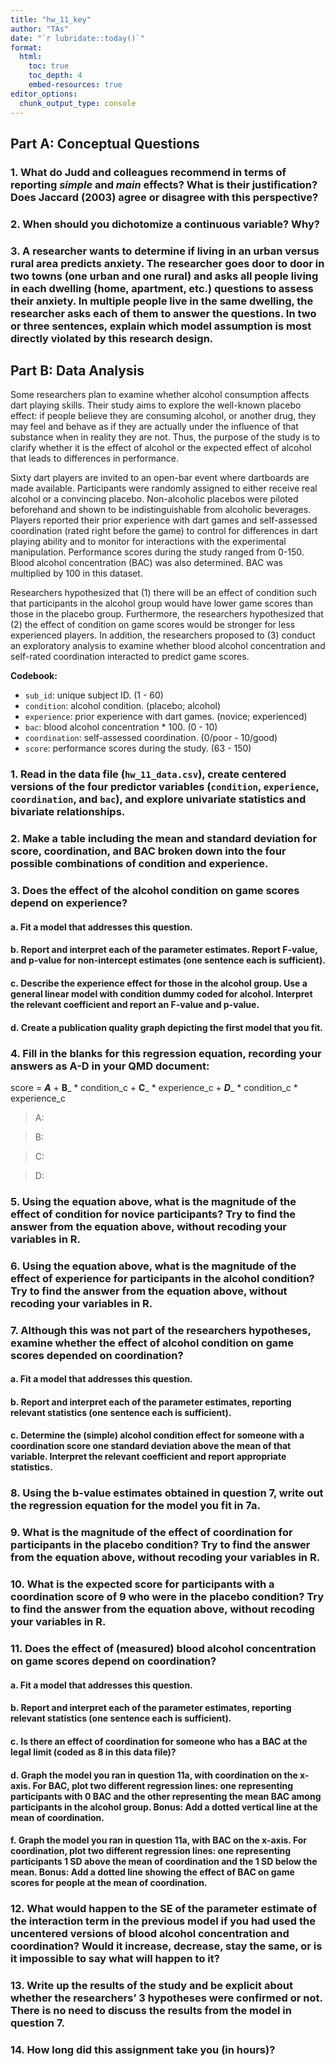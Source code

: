 ```yaml
---
title: "hw_11_key" 
author: "TAs" 
date: "`r lubridate::today()`"
format: 
  html:
    toc: true 
    toc_depth: 4
    embed-resources: true
editor_options: 
  chunk_output_type: console
---
```



## Part A: Conceptual Questions

### 1.	What do Judd and colleagues recommend in terms of reporting *simple* and *main* effects? What is their justification? Does Jaccard (2003) agree or disagree with this perspective? 



### 2.	When should you dichotomize a continuous variable? Why?




### 3.	A researcher wants to determine if living in an urban versus rural area predicts anxiety. The researcher goes door to door in two towns (one urban and one rural) and asks all people living in each dwelling (home, apartment, etc.) questions to assess their anxiety. In multiple people live in the same dwelling, the researcher asks each of them to answer the questions. In two or three sentences, explain which model assumption is most directly violated by this research design.




## Part B: Data Analysis

Some researchers plan to examine whether alcohol consumption affects dart playing skills. Their study aims to explore the well-known placebo effect: if people believe they are consuming alcohol, or another drug, they may feel and behave as if they are actually under the influence of that substance when in reality they are not. Thus, the purpose of the study is to clarify whether it is the effect of alcohol or the expected effect of alcohol that leads to differences in performance.

Sixty dart players are invited to an open-bar event where dartboards are made available. Participants were randomly assigned to either receive real alcohol or a convincing placebo. Non-alcoholic placebos were piloted beforehand and shown to be indistinguishable from alcoholic beverages. Players reported their prior experience with dart games and self-assessed coordination (rated right before the game) to control for differences in dart playing ability and to monitor for interactions with the experimental manipulation. Performance scores during the study ranged from 0-150. Blood alcohol concentration (BAC) was also determined. BAC was multiplied by 100 in this dataset.

Researchers hypothesized that (1) there will be an effect of condition such that participants in the alcohol group would have lower game scores than those in the placebo group. Furthermore, the researchers hypothesized that (2) the effect of condition on game scores would be stronger for less experienced players. In addition, the researchers proposed to (3) conduct an exploratory analysis to examine whether blood alcohol concentration and self-rated coordination interacted to predict game scores.


**Codebook:**   

- `sub_id`: unique subject ID. (1 - 60) 
- `condition`: alcohol condition. (placebo; alcohol)    
- `experience`: prior experience with dart games. (novice; experienced)   
- `bac`: blood alcohol concentration * 100. (0 - 10)   
- `coordination`: self-assessed coordination. (0/poor - 10/good)   
- `score`: performance scores during the study. (63 - 150)   



### 1. Read in the data file (`hw_11_data.csv`), create centered versions of the four predictor variables (`condition`, `experience`, `coordination`, and `bac`), and explore univariate statistics and bivariate relationships.




### 2.	Make a table including the mean and standard deviation for score, coordination, and BAC broken down into the four possible combinations of condition and experience.





### 3. Does the effect of the alcohol condition on game scores depend on experience?

#### a.	Fit a model that addresses this question.




#### b.	Report and interpret each of the parameter estimates. Report F-value, and p-value for non-intercept estimates (one sentence each is sufficient).



#### c.	Describe the experience effect for those in the alcohol group. Use a general linear model with condition dummy coded for alcohol. Interpret the relevant coefficient and report an F-value and p-value.


#### d.	Create a publication quality graph depicting the first model that you fit.



### 4.	Fill in the blanks for this regression equation, recording your answers as A-D in your QMD document:
score = ___A___ + __B___ * condition_c + __C___ * experience_c + ___D____ * condition_c * experience_c



> A: 

> B: 

> C: 

> D: 


### 5.	Using the equation above, what is the magnitude of the effect of condition for novice participants? Try to find the answer from the equation above, without recoding your variables in R.





### 6.	Using the equation above, what is the magnitude of the effect of experience for participants in the alcohol condition? Try to find the answer from the equation above, without recoding your variables in R.





### 7.	Although this was not part of the researchers hypotheses, examine whether the effect of alcohol condition on game scores depended on coordination?

#### a.	Fit a model that addresses this question.



#### b.	Report and interpret each of the parameter estimates, reporting relevant statistics (one sentence each is sufficient).


#### c.	Determine the (simple) alcohol condition effect for someone with a coordination score one standard deviation above the mean of that variable. Interpret the relevant coefficient and report appropriate statistics.




### 8.	Using the b-value estimates obtained in question 7, write out the regression equation for the model you fit in 7a.




### 9.	What is the magnitude of the effect of coordination for participants in the placebo condition? Try to find the answer from the equation above, without recoding your variables in R.




### 10.	What is the expected score for participants with a coordination score of 9 who were in the placebo condition? Try to find the answer from the equation above, without recoding your variables in R.



### 11.	Does the effect of (measured) blood alcohol concentration on game scores depend on coordination?

#### a.	Fit a model that addresses this question.



#### b.	Report and interpret each of the parameter estimates, reporting relevant statistics (one sentence each is sufficient).


#### c.	Is there an effect of coordination for someone who has a BAC at the legal limit (coded as 8 in this data file)?





#### d.	Graph the model you ran in question 11a, with coordination on the x-axis. For BAC, plot two different regression lines: one representing participants with 0 BAC and the other representing the mean BAC among participants in the alcohol group. Bonus: Add a dotted vertical line at the mean of coordination. 




#### f.	Graph the model you ran in question 11a, with BAC on the x-axis. For coordination, plot two different regression lines: one representing participants 1 SD above the mean of coordination and the 1 SD below the mean. Bonus: Add a dotted line showing the effect of BAC on game scores for people at the mean of coordination.




###  12.	What would happen to the SE of the parameter estimate of the interaction term in the previous model if you had used the uncentered versions of blood alcohol concentration and coordination? Would it increase, decrease, stay the same, or is it impossible to say what will happen to it?




### 13.	Write up the results of the study and be explicit about whether the researchers’ 3 hypotheses were confirmed or not. There is no need to discuss the results from the model in question 7.




### 14.	How long did this assignment take you (in hours)?



